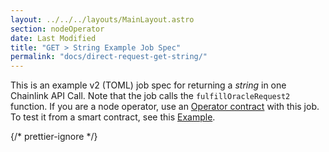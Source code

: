 ```yaml
---
layout: ../../../layouts/MainLayout.astro
section: nodeOperator
date: Last Modified
title: "GET > String Example Job Spec"
permalink: "docs/direct-request-get-string/"
---
```



This is an example v2 (TOML) job spec for returning a _string_ in one Chainlink API Call. Note that the job calls the `fulfillOracleRequest2` function. If you are a node operator, use an [Operator contract](https://github.com/smartcontractkit/chainlink/blob/develop/contracts/src/v0.7/Operator.sol) with this job.
To test it from a smart contract, see this [Example](/any-api/get-request/examples/array-response).

{/* prettier-ignore */}
<CodeSample src="samples/ChainlinkNodes/jobs/get-string.toml"/>

